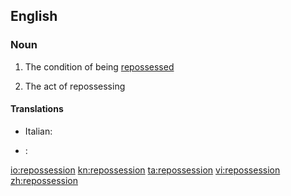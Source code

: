 ==English==

===Noun===
{{en-noun|~}}

# {{context|uncountable|lang=en}} The condition of being [[repossess]]ed
# {{context|countable|lang=en}} The act of repossessing

====Translations====
{{trans-top|the act of repossessing}}
* Italian: {{t|it|riappropriazione|f}}
{{trans-mid}}
{{trans-bottom}}

{{ttbc-top}}
* {{ttbc|gv}}: {{t|gv|aahellooderys|m}}
{{trans-mid}}
{{trans-bottom}}

[[io:repossession]]
[[kn:repossession]]
[[ta:repossession]]
[[vi:repossession]]
[[zh:repossession]]